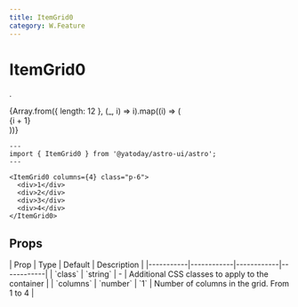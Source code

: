 ```yaml
---
title: ItemGrid0
category: W.Feature
---
```



# ItemGrid0

<SourceLink name="ItemGrid0" />

.
<div className="space-y-12">
  <Demo title="">
    <ItemGrid0 columns={4} class="p-6">
      {Array.from({ length: 12 }, (_, i) => i).map((i) => (
        <div className="flex items-center justify-center py-12 rounded bg-slate-100 dark:bg-zinc-800">{i + 1}</div>
      ))}
    </ItemGrid0>
  </Demo>
</div>

```astro
---
import { ItemGrid0 } from '@yatoday/astro-ui/astro';
---

<ItemGrid0 columns={4} class="p-6">
  <div>1</div>
  <div>2</div>
  <div>3</div>
  <div>4</div>
</ItemGrid0>
```

## Props

<div className="overflow-x-auto">
  <div className="min-w-xl">
    | Prop | Type | Default | Description | 
    |-----------|------------|------------|------------| 
    | `class` | `string` | - | Additional CSS classes to apply to the container | 
    | `columns` | `number` | `1` | Number of columns in the grid. From 1 to 4 |
  </div>
</div>
